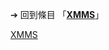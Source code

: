 {{LSR
| article = XMMS
| latest_release_version = 1.2.11
| latest_release_date = {{Start date and age|2007|11|16}} 
}}<noinclude>

➔ 回到條目 「'''[[XMMS]]'''」
[[Category:最新穩定版模板|XMMS]]

</noinclude>